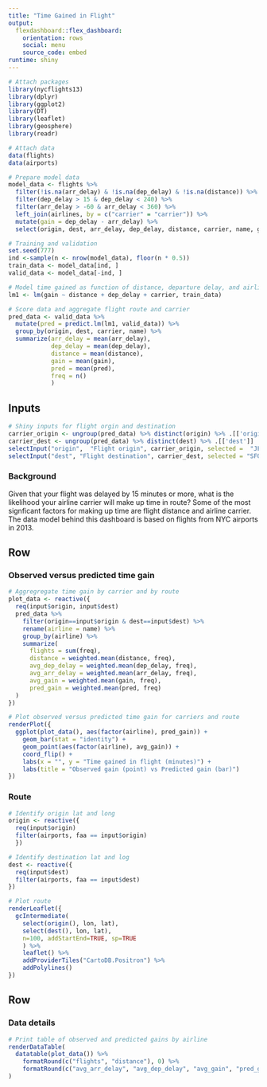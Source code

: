 ```yaml
---
title: "Time Gained in Flight"
output: 
  flexdashboard::flex_dashboard:
    orientation: rows
    social: menu
    source_code: embed
runtime: shiny
---
```


```r
# Attach packages
library(nycflights13)
library(dplyr)
library(ggplot2)
library(DT)
library(leaflet)
library(geosphere)
library(readr)

# Attach data
data(flights)
data(airports)
```

```r
# Prepare model data
model_data <- flights %>%
  filter(!is.na(arr_delay) & !is.na(dep_delay) & !is.na(distance)) %>%
  filter(dep_delay > 15 & dep_delay < 240) %>%
  filter(arr_delay > -60 & arr_delay < 360) %>%
  left_join(airlines, by = c("carrier" = "carrier")) %>%
  mutate(gain = dep_delay - arr_delay) %>%
  select(origin, dest, arr_delay, dep_delay, distance, carrier, name, gain)

# Training and validation
set.seed(777)
ind <-sample(n <- nrow(model_data), floor(n * 0.5))
train_data <- model_data[ind, ]
valid_data <- model_data[-ind, ]

# Model time gained as function of distance, departure delay, and airline carrier
lm1 <- lm(gain ~ distance + dep_delay + carrier, train_data)

# Score data and aggregate flight route and carrier
pred_data <- valid_data %>%
  mutate(pred = predict.lm(lm1, valid_data)) %>%
  group_by(origin, dest, carrier, name) %>%
  summarize(arr_delay = mean(arr_delay),
            dep_delay = mean(dep_delay),
            distance = mean(distance),
            gain = mean(gain),
            pred = mean(pred),
            freq = n()
            )
```


Inputs {.sidebar}
-----------------------------------------------------------------------

```r
# Shiny inputs for flight orgin and destination
carrier_origin <- ungroup(pred_data) %>% distinct(origin) %>% .[['origin']]
carrier_dest <- ungroup(pred_data) %>% distinct(dest) %>% .[['dest']]
selectInput("origin",  "Flight origin", carrier_origin, selected =  "JFK")
selectInput("dest", "Flight destination", carrier_dest, selected = "SFO")
```

### Background

Given that your flight was delayed by 15 minutes or more, what is the likelihood 
your airline carrier will make up time in route? Some of the most signficant factors 
for making up time are flight distance and airline carrier. The data model behind 
this dashboard is based on flights from NYC airports in 2013.


Row
-----------------------------------------------------------------------

### Observed versus predicted time gain

```r
# Aggregregate time gain by carrier and by route 
plot_data <- reactive({
  req(input$origin, input$dest)
  pred_data %>%
    filter(origin==input$origin & dest==input$dest) %>%
    rename(airline = name) %>%
    group_by(airline) %>%
    summarize(
      flights = sum(freq),
      distance = weighted.mean(distance, freq),
      avg_dep_delay = weighted.mean(dep_delay, freq),
      avg_arr_delay = weighted.mean(arr_delay, freq),
      avg_gain = weighted.mean(gain, freq),
      pred_gain = weighted.mean(pred, freq)
  )
})

# Plot observed versus predicted time gain for carriers and route
renderPlot({
  ggplot(plot_data(), aes(factor(airline), pred_gain)) + 
    geom_bar(stat = "identity") +
    geom_point(aes(factor(airline), avg_gain)) +
    coord_flip() +
    labs(x = "", y = "Time gained in flight (minutes)") +
    labs(title = "Observed gain (point) vs Predicted gain (bar)")
})
```

### Route

```r
# Identify origin lat and long
origin <- reactive({
  req(input$origin)
  filter(airports, faa == input$origin)
  })

# Identify destination lat and log
dest <- reactive({
  req(input$dest)
  filter(airports, faa == input$dest)
})

# Plot route
renderLeaflet({
  gcIntermediate(
    select(origin(), lon, lat),
    select(dest(), lon, lat),
    n=100, addStartEnd=TRUE, sp=TRUE
    ) %>%
    leaflet() %>%
    addProviderTiles("CartoDB.Positron") %>%
    addPolylines()
})
```

Row
-----------------------------------------------------------------------

### Data details

```r
# Print table of observed and predicted gains by airline
renderDataTable(
  datatable(plot_data()) %>%
    formatRound(c("flights", "distance"), 0) %>%
    formatRound(c("avg_arr_delay", "avg_dep_delay", "avg_gain", "pred_gain"), 1)
)
```
